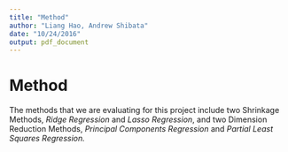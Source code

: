 ```yaml
---
title: "Method"
author: "Liang Hao, Andrew Shibata"
date: "10/24/2016"
output: pdf_document
---
```


# Method
The methods that we are evaluating for this project include two Shrinkage Methods, *Ridge Regression* and *Lasso Regression*, and two Dimension Reduction Methods, *Principal Components Regression* and *Partial Least Squares Regression.*